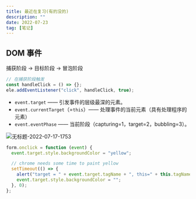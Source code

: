 ```yaml
---
title: 最近在复习(有的没的)
description: ""
date: 2022-07-23
tag: [笔记]
---
```


## DOM 事件

捕获阶段 -> 目标阶段 -> 冒泡阶段

```js
// 在捕获阶段触发
const handleClick = () => {};
ele.addEventListener("click", handleClick, true);
```

- `event.target` —— 引发事件的层级最深的元素。
- `event.currentTarget`（=`this`）—— 处理事件的当前元素（具有处理程序的元素）
- `event.eventPhase` —— 当前阶段（capturing=1，target=2，bubbling=3）。

![无标题-2022-07-17-1753](https://user-images.githubusercontent.com/30540533/186438281-a22e7122-6adb-4b2d-a25b-f070e3a88c9e.png)

```js
form.onclick = function (event) {
  event.target.style.backgroundColor = "yellow";

  // chrome needs some time to paint yellow
  setTimeout(() => {
    alert("target = " + event.target.tagName + ", this=" + this.tagName);
    event.target.style.backgroundColor = "";
  }, 0);
};
```

<script type="module" src="https://unpkg.com/xy-ui"></script>

<xy-img src="https://images.pexels.com/photos/841228/pexels-photo-841228.jpeg?auto=compress&cs=tinysrgb&dpr=2&h=650&w=940" alt="image-keyboard"></xy-img>
